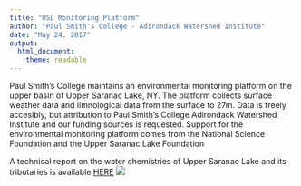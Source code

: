 ```yaml
---
title: "USL Monitoring Platform"
author: "Paul Smith's College - Adirondack Watershed Institute"
date: "May 24, 2017"
output: 
  html_document: 
    theme: readable
---
```

Paul Smith's College maintains an environmental monitoring platform on the upper basin of Upper Saranac Lake, NY. The platform collects surface weather data and limnological data from the surface to 27m. Data is freely accesibly, but attribution to Paul Smith's College Adirondack Watershed Institute and our funding sources is requested. Support for the environmental monitoring platform comes from the National Science Foundation and the Upper Saranac Lake Foundation

A technical report on the water chemistries of Upper Saranac Lake and its tributaries is available <html> <a href="http://www.adkwatershed.org/sites/default/files/usl2016report.pdf" >HERE</a> </html>

<html> <img src="http://www.adkwatershed.org/sites/default/files/upper_3.png"> </html>